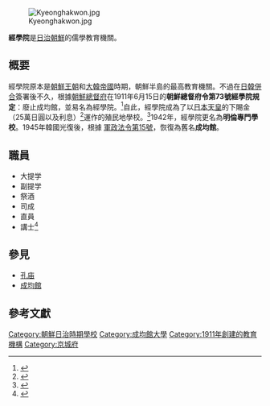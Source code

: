 [[Image:Kyeonghakwon.jpg|thumb]]

'''經學院'''是[[朝鮮日治時期|日治朝鮮]]的儒學教育機關。

==概要==
經學院原本是[[朝鮮王朝|朝鮮王朝]]和[[大韓帝國|大韓帝國]]時期，朝鮮半島的最高教育機關。不過在[[日韩合并条约|日韓併合]]簽署後不久，根據[[朝鮮總督府|朝鮮總督府]]在1911年6月15日的'''朝鮮總督府令第73號經學院規定'''：廢止成均館，並易名為經學院。<ref>{{Cite web |url=http://www.archives.go.kr/next/search/listSubjectDescription.do?id=008072 |title=存档副本 |access-date=2015-09-27 |archive-date=2015-09-28 |archive-url=https://web.archive.org/web/20150928084039/http://www.archives.go.kr/next/search/listSubjectDescription.do?id=008072 |dead-url=no }}</ref>自此，經學院成為了以[[日本天皇|日本天皇]]的下賜金（25萬日圓以及利息）<ref>{{Cite web |url=http://www.lieguozhi.com/skwx_lgz/book/detail/45/literature/2020983.shtml |title=存档副本 |access-date=2015-09-27 |archive-date=2016-03-04 |archive-url=https://web.archive.org/web/20160304224240/http://www.lieguozhi.com/skwx_lgz/book/detail/45/literature/2020983.shtml |dead-url=no }}</ref>運作的殖民地學校。<ref>{{Cite web|title=第15回研究例会 of 韓国・朝鮮文化研究会|url=http://askcs.jp/pg55.html|accessdate=2020-04-24|work=askcs.jp|archive-date=2020-11-28|archive-url=https://web.archive.org/web/20201128222529/https://askcs.jp/pg55.html|dead-url=no}}</ref>1942年，經學院更名為'''明倫專門學校'''。1945年韓國光復後，根據 [[:s:군정법령_제15호|軍政法令第15號]]，恢復為舊名'''成均館'''。

==職員==
* 大提学
* 副提学
* 祭酒
* 司成
* 直員
* 講士<ref>{{Cite web|title=한국사데이터베이스|url=http://db.history.go.kr/item/level.do?itemId=jw&types=1921-12-156|accessdate=2020-04-24|work=db.history.go.kr|archive-date=2015-09-28|archive-url=https://web.archive.org/web/20150928073313/http://db.history.go.kr/item/level.do?itemId=jw&types=1921-12-156|dead-url=no}}</ref>

==參見==
* [[孔庙|孔庙]]
* [[成均館|成均館]]

==參考文獻==
{{reflist}}

[[Category:朝鮮日治時期學校|Category:朝鮮日治時期學校]]
[[Category:成均館大學|Category:成均館大學]]
[[Category:1911年創建的教育機構|Category:1911年創建的教育機構]]
[[Category:京城府|Category:京城府]]